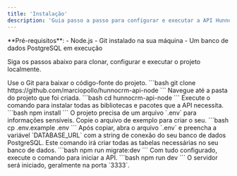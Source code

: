 ```yaml
---
title: 'Instalação'
description: 'Guia passo a passo para configurar e executar a API Hunno CRM em um ambiente de desenvolvimento local.'
---
```


<Info>
  **Pré-requisitos**:
  - Node.js
  - Git instalado na sua máquina
  - Um banco de dados PostgreSQL em execução
</Info>

Siga os passos abaixo para clonar, configurar e executar o projeto localmente.

<Steps>
  <Step title="1. Clone o Repositório">
    Use o Git para baixar o código-fonte do projeto.
    ```bash
    git clone https://github.com/marciopollo/hunnocrm-api-node
    ```
  </Step>

  <Step title="2. Acesse o Diretório">
    Navegue até a pasta do projeto que foi criada.
    ```bash
    cd hunnocrm-api-node
    ```
  </Step>

  <Step title="3. Instale as Dependências">
    Execute o comando para instalar todas as bibliotecas e pacotes que a API necessita.
    ```bash
    npm install
    ```
  </Step>

  <Step title="4. Configure as Variáveis de Ambiente">
    O projeto precisa de um arquivo `.env` para informações sensíveis. Copie o arquivo de exemplo para criar o seu.
    ```bash
    cp .env.example .env
    ```
    Após copiar, abra o arquivo `.env` e preencha a variável `DATABASE_URL` com a string de conexão do seu banco de dados PostgreSQL.
  </Step>

  <Step title="5. Execute as Migrações do Banco de Dados">
    Este comando irá criar todas as tabelas necessárias no seu banco de dados.
    ```bash
    npm run migrate:dev
    ```
  </Step>

  <Step title="6. Inicie o Servidor de Desenvolvimento">
    Com tudo configurado, execute o comando para iniciar a API.
    ```bash
    npm run dev
    ```
    O servidor será iniciado, geralmente na porta `3333`.
  </Step>
</Steps>